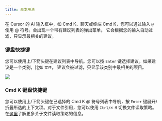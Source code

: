 ```yaml
---
title: 基本用法
---
```


在 Cursor 的 AI 输入框中，如 Cmd K、聊天或终端 Cmd K，您可以通过输入 `@` 使用 @ 符号。会出现一个带有建议列表的弹出菜单，
它会根据您的输入自动过滤，只显示最相关的建议。

### 键盘快捷键

您可以使用上/下箭头键在建议列表中导航。您可以按 `Enter` 键选择建议。如果建议是一个类别，比如 `文件`，
建议会被过滤，只显示该类别中最相关的项目。

<Frame>
<img src="/images/context/@-symbols-basics.png" />
</Frame>

### Cmd K 键盘快捷键

您可以使用上/下箭头键在已选择的 Cmd K @ 符号列表中导航，按 `Enter` 键展开/折叠所选的上下文项。对于文件引用，您可以使用
`Ctrl/⌘ M` 切换文件读取策略。在[这里](/context/@-symbols/@-files#cmd-k-chunking-strategy)了解更多关于文件读取策略的信息。

